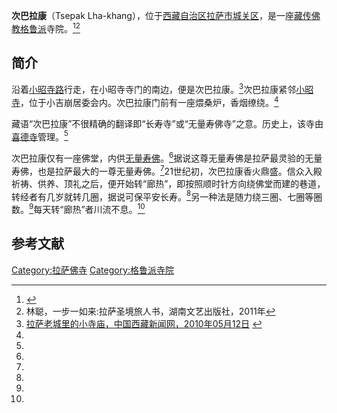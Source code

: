 {{Infobox Tibetan Buddhist monastery
|name = 次巴拉康
|image = 
|image size = 250px
|alt = 
|caption = 
|t=
|w=
|to = 
|ipa={{IPA|}}
|z=
|thdl=
|e=
|tc=次巴拉康
|s=次巴拉康
|p=
|m=
|k=
|pushpin_map = 
|latd =  | latm =  | lats =  | latNS = 
|longd=  | longm= | longs =| longEW = 
|iso_region = 
|map_caption = 
|mapsize = 
|location_country = 中国
|location = {{CHN}}[[西藏自治区|西藏自治区]][[拉萨市|拉萨市]][[城关区_(拉萨市)|城关区]]
|coordinates_display =
|founded_by = 
|date_founded =
|date_renovated =
|sect = [[格鲁派|格鲁派]]
|mather =[[喜德寺|喜德寺]]
|children =
|dedicated_to = 
|tulku =
|head_lama = 
|head_mgh =
|no._of_monks = 
|architecture = 
|festivals =
|footnotes = 
}}

'''次巴拉康'''（Tsepak Lha-khang），位于[[西藏自治区|西藏自治区]][[拉萨市|拉萨市]][[城关区_(拉萨市)|城关区]]，是一座[[藏传佛教|藏传佛教]][[格鲁派|格鲁派]]寺院。<ref name=shiqi>{{Cite web |url=http://xz.people.com.cn/GB/147280/153596/9242231.html |title=拉萨净土17站，人民网，2009年05月05日 |access-date=2013年8月8日 |archive-url=https://web.archive.org/web/20160304114502/http://xz.people.com.cn/GB/147280/153596/9242231.html |archive-date=2016年3月4日 |dead-url=yes }}</ref><ref name=lin>林聪，一步一如来:拉萨圣境旅人书，湖南文艺出版社，2011年</ref>

==简介==
沿着[[小昭寺路|小昭寺路]]行走，在小昭寺寺门的南边，便是次巴拉康。<ref name=zgxz>[http://www.chinatibetnews.com/xizang/2010-05/12/content_463151.htm 拉萨老城里的小寺庙，中国西藏新闻网，2010年05月12日] {{webarchive|url=https://web.archive.org/web/20110103190536/http://www.chinatibetnews.com/xizang/2010-05/12/content_463151.htm |date=2011年01月3日 }}</ref>次巴拉康紧邻[[小昭寺|小昭寺]]，位于小吉崩居委会内。次巴拉康门前有一座煨桑炉，香烟缭绕。<ref name=shiqi/>

藏语“次巴拉康”不很精确的翻译即“长寿寺”或“无量寿佛寺”之意。历史上，该寺由[[喜德寺|喜德寺]]管理。<ref name=lin/>

次巴拉康仅有一座佛堂，内供[[无量寿佛|无量寿佛]]。<ref name=shiqi/>据说这尊无量寿佛是拉萨最灵验的无量寿佛，也是拉萨最大的一尊无量寿佛。<ref name=lin/>21世纪初，次巴拉康香火鼎盛。信众入殿祈祷、供养、顶礼之后，便开始转“廊热”，即按照顺时针方向绕佛堂而建的巷道，转经者有几岁就转几圈，据说可保平安长寿。<ref name=shiqi/>另一种法是随力绕三圈、七圈等圈数。<ref name=lin/>每天转“廊热”者川流不息。<ref name=zgxz/>

==参考文献==
{{reflist}}

{{拉萨地标}}
[[Category:拉萨佛寺|Category:拉萨佛寺]]
[[Category:格鲁派寺院|Category:格鲁派寺院]]
